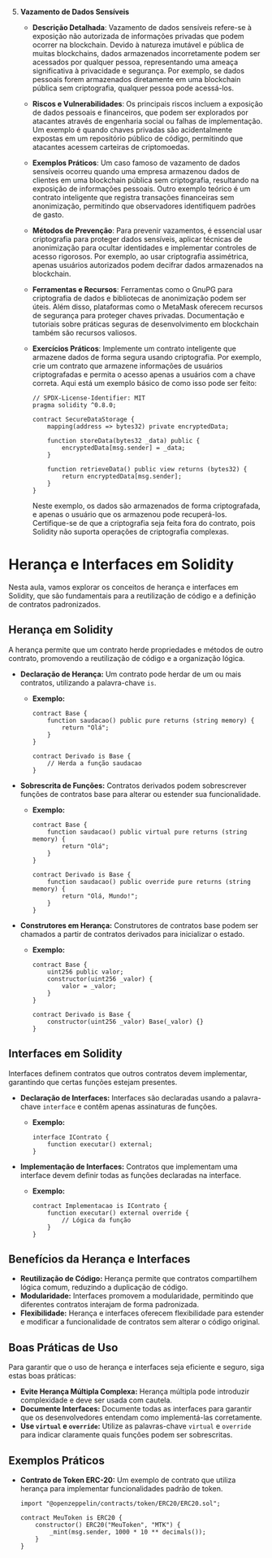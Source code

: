 5. **Vazamento de Dados Sensíveis**

   - **Descrição Detalhada**: Vazamento de dados sensíveis refere-se à exposição não autorizada de informações privadas que podem ocorrer na blockchain. Devido à natureza imutável e pública de muitas blockchains, dados armazenados incorretamente podem ser acessados por qualquer pessoa, representando uma ameaça significativa à privacidade e segurança. Por exemplo, se dados pessoais forem armazenados diretamente em uma blockchain pública sem criptografia, qualquer pessoa pode acessá-los.

   - **Riscos e Vulnerabilidades**: Os principais riscos incluem a exposição de dados pessoais e financeiros, que podem ser explorados por atacantes através de engenharia social ou falhas de implementação. Um exemplo é quando chaves privadas são acidentalmente expostas em um repositório público de código, permitindo que atacantes acessem carteiras de criptomoedas.

   - **Exemplos Práticos**: Um caso famoso de vazamento de dados sensíveis ocorreu quando uma empresa armazenou dados de clientes em uma blockchain pública sem criptografia, resultando na exposição de informações pessoais. Outro exemplo teórico é um contrato inteligente que registra transações financeiras sem anonimização, permitindo que observadores identifiquem padrões de gasto.

   - **Métodos de Prevenção**: Para prevenir vazamentos, é essencial usar criptografia para proteger dados sensíveis, aplicar técnicas de anonimização para ocultar identidades e implementar controles de acesso rigorosos. Por exemplo, ao usar criptografia assimétrica, apenas usuários autorizados podem decifrar dados armazenados na blockchain.

   - **Ferramentas e Recursos**: Ferramentas como o GnuPG para criptografia de dados e bibliotecas de anonimização podem ser úteis. Além disso, plataformas como o MetaMask oferecem recursos de segurança para proteger chaves privadas. Documentação e tutoriais sobre práticas seguras de desenvolvimento em blockchain também são recursos valiosos.

   - **Exercícios Práticos**: Implemente um contrato inteligente que armazene dados de forma segura usando criptografia. Por exemplo, crie um contrato que armazene informações de usuários criptografadas e permita o acesso apenas a usuários com a chave correta. Aqui está um exemplo básico de como isso pode ser feito:

     ```solidity
     // SPDX-License-Identifier: MIT
     pragma solidity ^0.8.0;

     contract SecureDataStorage {
         mapping(address => bytes32) private encryptedData;

         function storeData(bytes32 _data) public {
             encryptedData[msg.sender] = _data;
         }

         function retrieveData() public view returns (bytes32) {
             return encryptedData[msg.sender];
         }
     }
     ```

     Neste exemplo, os dados são armazenados de forma criptografada, e apenas o usuário que os armazenou pode recuperá-los. Certifique-se de que a criptografia seja feita fora do contrato, pois Solidity não suporta operações de criptografia complexas.

# Herança e Interfaces em Solidity

Nesta aula, vamos explorar os conceitos de herança e interfaces em Solidity, que são fundamentais para a reutilização de código e a definição de contratos padronizados.

## Herança em Solidity

A herança permite que um contrato herde propriedades e métodos de outro contrato, promovendo a reutilização de código e a organização lógica.

- **Declaração de Herança:** Um contrato pode herdar de um ou mais contratos, utilizando a palavra-chave `is`.

  - **Exemplo:**

    ```solidity
    contract Base {
        function saudacao() public pure returns (string memory) {
            return "Olá";
        }
    }

    contract Derivado is Base {
        // Herda a função saudacao
    }
    ```

- **Sobrescrita de Funções:** Contratos derivados podem sobrescrever funções de contratos base para alterar ou estender sua funcionalidade.

  - **Exemplo:**

    ```solidity
    contract Base {
        function saudacao() public virtual pure returns (string memory) {
            return "Olá";
        }
    }

    contract Derivado is Base {
        function saudacao() public override pure returns (string memory) {
            return "Olá, Mundo!";
        }
    }
    ```

- **Construtores em Herança:** Construtores de contratos base podem ser chamados a partir de contratos derivados para inicializar o estado.

  - **Exemplo:**

    ```solidity
    contract Base {
        uint256 public valor;
        constructor(uint256 _valor) {
            valor = _valor;
        }
    }

    contract Derivado is Base {
        constructor(uint256 _valor) Base(_valor) {}
    }
    ```

## Interfaces em Solidity

Interfaces definem contratos que outros contratos devem implementar, garantindo que certas funções estejam presentes.

- **Declaração de Interfaces:** Interfaces são declaradas usando a palavra-chave `interface` e contêm apenas assinaturas de funções.

  - **Exemplo:**
    ```solidity
    interface IContrato {
        function executar() external;
    }
    ```

- **Implementação de Interfaces:** Contratos que implementam uma interface devem definir todas as funções declaradas na interface.
  - **Exemplo:**
    ```solidity
    contract Implementacao is IContrato {
        function executar() external override {
            // Lógica da função
        }
    }
    ```

## Benefícios da Herança e Interfaces

- **Reutilização de Código:** Herança permite que contratos compartilhem lógica comum, reduzindo a duplicação de código.
- **Modularidade:** Interfaces promovem a modularidade, permitindo que diferentes contratos interajam de forma padronizada.
- **Flexibilidade:** Herança e interfaces oferecem flexibilidade para estender e modificar a funcionalidade de contratos sem alterar o código original.

## Boas Práticas de Uso

Para garantir que o uso de herança e interfaces seja eficiente e seguro, siga estas boas práticas:

- **Evite Herança Múltipla Complexa:** Herança múltipla pode introduzir complexidade e deve ser usada com cautela.
- **Documente Interfaces:** Documente todas as interfaces para garantir que os desenvolvedores entendam como implementá-las corretamente.
- **Use `virtual` e `override`:** Utilize as palavras-chave `virtual` e `override` para indicar claramente quais funções podem ser sobrescritas.

## Exemplos Práticos

- **Contrato de Token ERC-20:** Um exemplo de contrato que utiliza herança para implementar funcionalidades padrão de token.

  ```solidity
  import "@openzeppelin/contracts/token/ERC20/ERC20.sol";

  contract MeuToken is ERC20 {
      constructor() ERC20("MeuToken", "MTK") {
          _mint(msg.sender, 1000 * 10 ** decimals());
      }
  }
  ```
